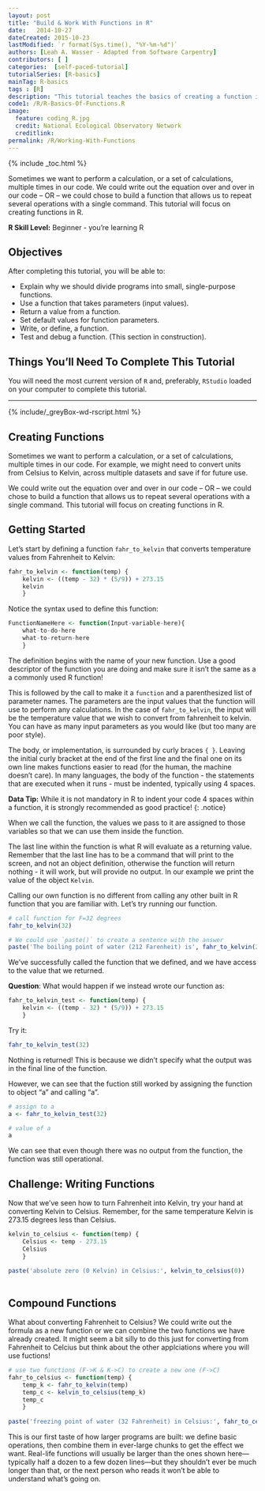```yaml
---
layout: post
title: "Build & Work With Functions in R"
date:   2014-10-27
dateCreated: 2015-10-23
lastModified: `r format(Sys.time(), "%Y-%m-%d")`
authors: [Leah A. Wasser - Adapted from Software Carpentry]
contributors: [ ]
categories:  [self-paced-tutorial]
tutorialSeries: [R-basics]
mainTag: R-basics
tags : [R]
description: "This tutorial teaches the basics of creating a function in R."
code1: /R/R-Basics-Of-Functions.R
image:
  feature: coding_R.jpg
  credit: National Ecological Observatory Network
  creditlink: 
permalink: /R/Working-With-Functions
---
```


{% include _toc.html %}


Sometimes we want to perform a calculation, or a set of calculations, multiple 
times in our code.  We could write out the equation over and over in our code -- 
OR -- we could chose to build a function that allows us to repeat several 
operations with a single command. This tutorial will focus on creating functions 
in R.

**R Skill Level:** Beginner - you're learning R

<div id="objectives" markdown="1">

# Objectives
After completing this tutorial, you will be able to: 

* Explain why we should divide programs into small, single-purpose functions.
* Use a function that takes parameters (input values).
* Return a value from a function.
* Set default values for function parameters.
* Write, or define, a function.
* Test and debug a function. (This section in construction).

## Things You’ll Need To Complete This Tutorial
You will need the most current version of `R` and, preferably, `RStudio` loaded
on your computer to complete this tutorial.

****

{% include/_greyBox-wd-rscript.html %}

</div>

## Creating Functions

Sometimes we want to perform a calculation, or a set of calculations, multiple 
times in our code. For example, we might need to convert units from Celsius to 
Kelvin, across multiple datasets and save if for future use. 
 
We could write out the equation over and over in our code -- OR -- we could chose to 
build a function that allows us to repeat several operations with a single 
command. This tutorial will focus on creating functions in R.

## Getting Started
Let's start by defining a function `fahr_to_kelvin` that converts temperature 
values from Fahrenheit to Kelvin:

``` r
fahr_to_kelvin <- function(temp) {
	kelvin <- ((temp - 32) * (5/9)) + 273.15
	kelvin
	}

```

Notice the syntax used to define this function:

``` r

FunctionNameHere <- function(Input-variable-here){
	what-to-do-here
	what-to-return-here
	}

```

The definition begins with the name of your new function. Use a good descriptor 
of the function you are doing and make sure it isn't the same as a
a commonly used R function!

This is followed by the call to make it a `function` and a parenthesized list of parameter names. 
The parameters are the input values that the function will use to perform any 
calculations. In the case of `fahr_to_kelvin`, the input will be the temperature value that we 
wish to convert from fahrenheit to kelvin. You can have as many input parameters 
as you would like (but too many are poor style). 

The body, or implementation, is surrounded by curly braces `{ }`. Leaving the 
initial curly bracket at the end of the first line and the final one on its own 
line makes functions easier to read (for the human, the machine doesn't care). 
In many languages, the body of the function - the statements that are executed 
when it runs - must be indented, typically using 4 spaces. 

<i class="fa fa-star"></i> **Data Tip:** While it is not mandatory in R to indent 
your code 4 spaces within a function, it is  strongly recommended as good 
practice!
{: .notice}

When we call the function, the values we pass to it are assigned to those 
variables so that we can use them inside the function. 

The last line within the function is what R will evaluate as a returning value. 
Remember that the last line has to be a command that will print to the screen, 
and not an object definition, otherwise the function will return nothing - it 
will work, but will provide no output. In our example we print the value of 
the object `Kelvin`. 

Calling our own function is no different from calling any other built in R 
function that you are familiar with.  Let's try running our function.   

``` r
# call function for F=32 degrees
fahr_to_kelvin(32)

# We could use `paste()` to create a sentence with the answer
paste('The boiling point of water (212 Farenheit) is', fahr_to_kelvin(212),'degrees Kelvin.')
````

We've successfully called the function that we defined, and we have access to 
the value that we returned. 

**Question**: What would happen if we instead wrote our function as:

``` r
fahr_to_kelvin_test <- function(temp) {
	kelvin <- ((temp - 32) * (5/9)) + 273.15
	}

```

Try it: 

``` r

fahr_to_kelvin_test(32)

```

Nothing is returned!  This is because we didn't specify what the output was in 
the final line of the function.  

However, we can see that the fuction still worked by assigning the function to 
object "a" and calling "a".

``` r
# assign to a
a <- fahr_to_kelvin_test(32)

# value of a
a
```

We can see that even though there was no output from the function, the function 
was still operational. 

<div id="challenge" markdown="1">
## Challenge: Writing Functions

Now that we've seen how to turn Fahrenheit into Kelvin, try your hand at converting
Kelvin to Celsius. Remember, for the same temperature Kelvin is 273.15 degrees 
less than Celsius. 
</div>

``` r

kelvin_to_celsius <- function(temp) {
	Celsius <- temp - 273.15
	Celsius
	}
	
paste('absolute zero (0 Kelvin) in Celsius:', kelvin_to_celsius(0))
	
```

## Compound Functions

What about converting Fahrenheit to Celsius? We could write out the formula as a
new function or we can combine the two functions we have already created. It might
seem a bit silly to do this just for converting from Fahrenheit to Celcius but 
think about the other applciations where you will use fuctions! 

``` r

# use two functions (F->K & K->C) to create a new one (F->C)
fahr_to_celsius <- function(temp) {
	temp_k <- fahr_to_kelvin(temp)
	temp_c <- kelvin_to_celsius(temp_k)
	temp_c
	}
	
paste('freezing point of water (32 Fahrenheit) in Celsius:', fahr_to_celsius(32.0))

```

This is our first taste of how larger programs are built: we define basic 
operations, then combine them in ever-large chunks to get the effect we want. 
Real-life functions will usually be larger than the ones shown here—typically 
half a dozen to a few dozen lines—but they shouldn't ever be much longer than 
that, or the next person who reads it won't be able to understand what's going 
on. 
